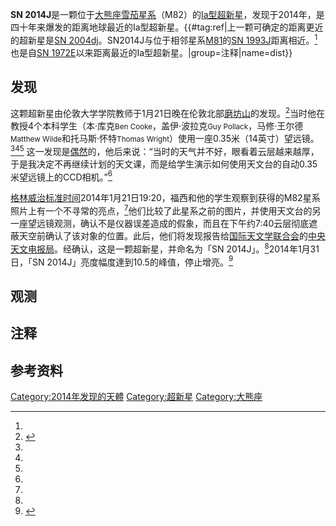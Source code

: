 {{Expand|time=2014-01-24T12:43:12+00:00}} 
{{Supernova
| name = SN 2014J
| image = [[File:M_82_supernova.jpg|300px]]
| caption = 上图：2013年12月10日拍摄的M82；<br/>下图：2014年1月22日拍摄，超新星位置标于图上。
| epoch = [[J2000|J2000]]
| type = [[Ia超新星|Ia]]
| SNRtype = 
| host = [[雪茄星系|M82]]
| constellation = [[大熊座|大熊座]]
| ra = {{RA|9|55|42.217}}<ref name="atel5789" />
| dec = {{DEC|69|40|26.56}}<ref name="atel5789" />
| gal = 
| discovery = 2014年1月21日<br/>于[[伦敦大学学院|伦敦大学学院]]天文台
| iauc = 
| mag_v = 
| distance = 11.5±0.8 [[光年|Mly]] (3.5±0.3 [[秒差距|Mpc]])<ref name="Karachentsevetal2006" />
| progenitor = 不详
| progenitor_type = 
| b-v = 
| notes =
}}
'''SN 2014J'''是一颗位于[[大熊座|大熊座]][[雪茄星系|雪茄星系]]（M82）的[[Ia超新星|Ia型]][[超新星|超新星]]，发现于2014年，是四十年来爆发的距离地球最近的Ia型超新星。{{#tag:ref|上一颗可确定的距离更近的超新星是[[SN_2004dj|SN 2004dj]]。SN2014J与位于相邻星系[[M81|M81]]的[[SN_1993J|SN 1993J]]距离相近。<ref name=ucl_press/>也是自[[SN_1972E|SN 1972E]]以来距离最近的Ia型超新星。|group=注释|name=dist}}
==发现==
这颗超新星由伦敦大学学院教师{{tsl|en|Steve Fossey|史蒂夫·福西}}于1月21日晚在伦敦北部[[磨坊山|磨坊山]]的{{tsl|en|University of London Observatory|倫敦大學天文台|校天文台}}发现。<ref name=carleton>{{cite web|title=Supernova SN 2014J|url=http://physics.carleton.ca/supernova-sn-2014j|work=Observation Logbook|publisher=[[Carleton_University|Carleton University]]|accessdate=27 January 2014|date=22 January 2014|quote=This is the closest type Ia supernova observed in the last 40 years.|deadurl=yes|archiveurl=https://web.archive.org/web/20140201214133/http://physics.carleton.ca/supernova-sn-2014j|archivedate=2014年2月1日}}</ref>当时他在教授4个本科学生（本·库克<small>Ben Cooke</small>，盖伊·波拉克<small>Guy Pollack</small>，马修·王尔德<small>Matthew Wilde</small>和托马斯·怀特<small>Thomas Wright</small>）使用一座0.35米（14英寸）望远镜。<ref name=ucl_press/><ref name=bbc_discovery/><ref name=nature_news/>
这一发现是[[意外发现|偶然]]的，他后来说：“当时的天气并不好，眼看着云层越来越厚，于是我决定不再继续计划的天文课，而是给学生演示如何使用天文台的自动0.35米望远镜上的CCD相机。”<ref name=ucl_press/>

[[格林威治标准时间|格林威治标准时间]]2014年1月21日19:20，福西和他的学生观察到获得的M82星系照片上有一个不寻常的亮点，<ref name=ucl_press/>他们比较了此星系之前的图片，并使用天文台的另一座望远镜观测，确认不是仪器误差造成的假象，而且在下午约7:40云层彻底遮蔽天空前确认了该对象的位置。此后，他们将发现报告给[[国际天文学联合会|国际天文学联合会]]的[[中央天文电报局|中央天文电报局]]。经确认，这是一颗超新星，并命名为「SN 2014J」。<ref name=ucl_press/>2014年1月31日，「SN 2014J」亮度幅度達到10.5的峰值，停止增亮。<ref>{{Cite web |url=http://www.skyandtelescope.com/observing/home/Bright-Supernova-in-M82-241477661.html |title=存档副本 |access-date=2014-10-06 |archive-url=https://web.archive.org/web/20140214050932/http://www.skyandtelescope.com/observing/home/Bright-Supernova-in-M82-241477661.html |archive-date=2014-02-14 |dead-url=yes }}</ref>

==观测==

==注释==
{{reflist|group=注释}}
==参考资料==
{{reflist|colwidth=30em|refs=

<ref name=atel5789>{{cite journal|last=Tendulkar|first=S. P.|author2=et al.|title=Near-IR Adaptive Optics Localization of PSN J09554214+6940260|journal=[[Astronomers_Telegram|Astronomers Telegram]]|date=23 January 2014|page=5789|url=http://www.astronomerstelegram.org/?read=5789|accessdate=23 January 2014}}</ref>

<ref name="Karachentsevetal2006">
{{cite journal
 | author1=Karachentsev, I. D. | author2 = Kashibadze, O. G.
 | year=2006
 | title=Masses of the local group and of the M81 group estimated from distortions in the local velocity field
 | journal= Astrophysics| volume=49 | issue=1 | pages=3–18
 | bibcode=2006Ap.....49....3K
 | doi=10.1007/s10511-006-0002-6
}}</ref>

<ref name=ucl_press>{{cite press release
 |author       = <!--no by-line-->
 |title        = Supernova in Messier 82 discovered by UCL students
 |url          = http://www.ucl.ac.uk/maps-faculty/maps-news-publication/maps1405
 |format       = 
 |location     = 
 |publisher    = [[伦敦大学学院|伦敦大学学院]]
 |agency       = 
 |date         = 2014年1月22日
 |accessdate   = 2014年1月23日
 |archive-url  = https://web.archive.org/web/20140123054804/http://www.ucl.ac.uk/maps-faculty/maps-news-publication/maps1405
 |archive-date = 2014年1月23日
 |dead-url     = yes
}}</ref>
<ref name=bbc_discovery>{{cite news|title=Nearby supernova dazzles astronomers|url=http://www.bbc.co.uk/news/science-environment-25860454|accessdate=23 January 2014|newspaper=[[BBC_News|BBC News]]|date=23 January 2014}}</ref>

<ref name=nature_news>{{cite news|last=Lucas|first=Laursen|title=Supernova erupts in nearby galaxy|url=http://www.nature.com/news/supernova-erupts-in-nearby-galaxy-1.14579?utm_medium=App.net&utm_source=PourOver|accessdate=23 January 2014|newspaper=[[Nature_News|Nature News]]|date=22 January 2014|doi=10.1038/nature.2014.14579}}</ref>
}}
[[Category:2014年发现的天體|Category:2014年发现的天體]]
[[Category:超新星|Category:超新星]]
[[Category:大熊座|Category:大熊座]]